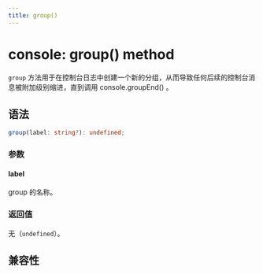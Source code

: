 ```yaml
---
title: group()
---
```


# console: group() method

`group` 方法用于在控制台日志中创建一个新的分组，从而导致任何后续的控制台消息被附加级别缩进，直到调用 console.groupEnd() 。

## 语法

```ts
group(label: string?): undefined;
```

### 参数

#### label

group 的名称。

### 返回值

无（`undefined`）。

## 兼容性


<LegacyCompatTable metadata="lynx-api/global/console/group" />
